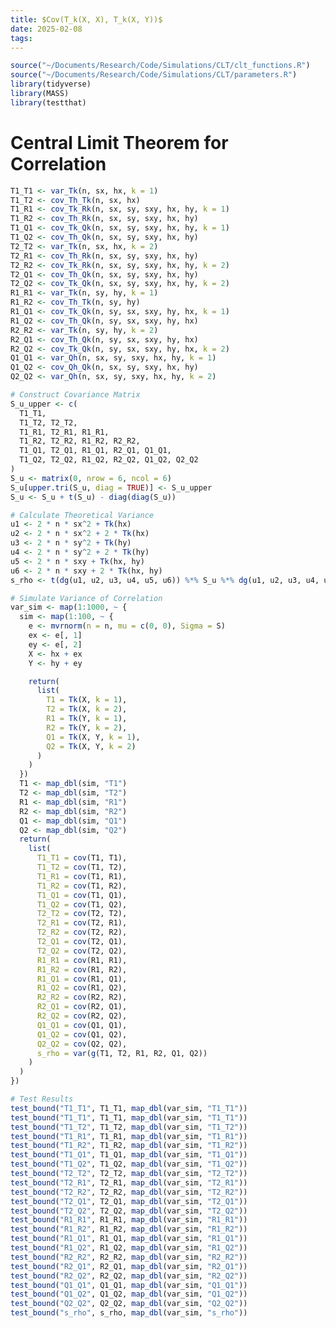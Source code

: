 ```yaml
---
title: $Cov(T_k(X, X), T_k(X, Y))$
date: 2025-02-08
tags: 
---
```


```R
source("~/Documents/Research/Code/Simulations/CLT/clt_functions.R")
source("~/Documents/Research/Code/Simulations/CLT/parameters.R")
library(tidyverse)
library(MASS)
library(testthat)
```

# Central Limit Theorem for Correlation
```R
T1_T1 <- var_Tk(n, sx, hx, k = 1)
T1_T2 <- cov_Th_Tk(n, sx, hx)
T1_R1 <- cov_Tk_Rk(n, sx, sy, sxy, hx, hy, k = 1)
T1_R2 <- cov_Th_Rk(n, sx, sy, sxy, hx, hy)
T1_Q1 <- cov_Tk_Qk(n, sx, sy, sxy, hx, hy, k = 1)
T1_Q2 <- cov_Th_Qk(n, sx, sy, sxy, hx, hy)
T2_T2 <- var_Tk(n, sx, hx, k = 2)
T2_R1 <- cov_Th_Rk(n, sx, sy, sxy, hx, hy)
T2_R2 <- cov_Tk_Rk(n, sx, sy, sxy, hx, hy, k = 2)
T2_Q1 <- cov_Th_Qk(n, sx, sy, sxy, hx, hy)
T2_Q2 <- cov_Tk_Qk(n, sx, sy, sxy, hx, hy, k = 2)
R1_R1 <- var_Tk(n, sy, hy, k = 1)
R1_R2 <- cov_Th_Tk(n, sy, hy)
R1_Q1 <- cov_Tk_Qk(n, sy, sx, sxy, hy, hx, k = 1)
R1_Q2 <- cov_Th_Qk(n, sy, sx, sxy, hy, hx)
R2_R2 <- var_Tk(n, sy, hy, k = 2)
R2_Q1 <- cov_Th_Qk(n, sy, sx, sxy, hy, hx)
R2_Q2 <- cov_Tk_Qk(n, sy, sx, sxy, hy, hx, k = 2)
Q1_Q1 <- var_Qh(n, sx, sy, sxy, hx, hy, k = 1)
Q1_Q2 <- cov_Qh_Qk(n, sx, sy, sxy, hx, hy)
Q2_Q2 <- var_Qh(n, sx, sy, sxy, hx, hy, k = 2)

# Construct Covariance Matrix
S_u_upper <- c(
  T1_T1,
  T1_T2, T2_T2,
  T1_R1, T2_R1, R1_R1,
  T1_R2, T2_R2, R1_R2, R2_R2,
  T1_Q1, T2_Q1, R1_Q1, R2_Q1, Q1_Q1,
  T1_Q2, T2_Q2, R1_Q2, R2_Q2, Q1_Q2, Q2_Q2
)
S_u <- matrix(0, nrow = 6, ncol = 6)
S_u[upper.tri(S_u, diag = TRUE)] <- S_u_upper
S_u <- S_u + t(S_u) - diag(diag(S_u))

# Calculate Theoretical Variance
u1 <- 2 * n * sx^2 + Tk(hx)
u2 <- 2 * n * sx^2 + 2 * Tk(hx)
u3 <- 2 * n * sy^2 + Tk(hy)
u4 <- 2 * n * sy^2 + 2 * Tk(hy)
u5 <- 2 * n * sxy + Tk(hx, hy)
u6 <- 2 * n * sxy + 2 * Tk(hx, hy)
s_rho <- t(dg(u1, u2, u3, u4, u5, u6)) %*% S_u %*% dg(u1, u2, u3, u4, u5, u6)
```

```R
# Simulate Variance of Correlation
var_sim <- map(1:1000, ~ {
  sim <- map(1:100, ~ {
    e <- mvrnorm(n = n, mu = c(0, 0), Sigma = S)
    ex <- e[, 1]
    ey <- e[, 2]
    X <- hx + ex
    Y <- hy + ey

    return(
      list(
        T1 = Tk(X, k = 1),
        T2 = Tk(X, k = 2),
        R1 = Tk(Y, k = 1),
        R2 = Tk(Y, k = 2),
        Q1 = Tk(X, Y, k = 1),
        Q2 = Tk(X, Y, k = 2)
      )
    )
  })
  T1 <- map_dbl(sim, "T1")
  T2 <- map_dbl(sim, "T2")
  R1 <- map_dbl(sim, "R1")
  R2 <- map_dbl(sim, "R2")
  Q1 <- map_dbl(sim, "Q1")
  Q2 <- map_dbl(sim, "Q2")
  return(
    list(
      T1_T1 = cov(T1, T1),
      T1_T2 = cov(T1, T2),
      T1_R1 = cov(T1, R1),
      T1_R2 = cov(T1, R2),
      T1_Q1 = cov(T1, Q1),
      T1_Q2 = cov(T1, Q2),
      T2_T2 = cov(T2, T2),
      T2_R1 = cov(T2, R1),
      T2_R2 = cov(T2, R2),
      T2_Q1 = cov(T2, Q1),
      T2_Q2 = cov(T2, Q2),
      R1_R1 = cov(R1, R1),
      R1_R2 = cov(R1, R2),
      R1_Q1 = cov(R1, Q1),
      R1_Q2 = cov(R1, Q2),
      R2_R2 = cov(R2, R2),
      R2_Q1 = cov(R2, Q1),
      R2_Q2 = cov(R2, Q2),
      Q1_Q1 = cov(Q1, Q1),
      Q1_Q2 = cov(Q1, Q2),
      Q2_Q2 = cov(Q2, Q2),
      s_rho = var(g(T1, T2, R1, R2, Q1, Q2))
    )
  )
})

# Test Results
test_bound("T1_T1", T1_T1, map_dbl(var_sim, "T1_T1"))
test_bound("T1_T1", T1_T1, map_dbl(var_sim, "T1_T1"))
test_bound("T1_T2", T1_T2, map_dbl(var_sim, "T1_T2"))
test_bound("T1_R1", T1_R1, map_dbl(var_sim, "T1_R1"))
test_bound("T1_R2", T1_R2, map_dbl(var_sim, "T1_R2"))
test_bound("T1_Q1", T1_Q1, map_dbl(var_sim, "T1_Q1"))
test_bound("T1_Q2", T1_Q2, map_dbl(var_sim, "T1_Q2"))
test_bound("T2_T2", T2_T2, map_dbl(var_sim, "T2_T2"))
test_bound("T2_R1", T2_R1, map_dbl(var_sim, "T2_R1"))
test_bound("T2_R2", T2_R2, map_dbl(var_sim, "T2_R2"))
test_bound("T2_Q1", T2_Q1, map_dbl(var_sim, "T2_Q1"))
test_bound("T2_Q2", T2_Q2, map_dbl(var_sim, "T2_Q2"))
test_bound("R1_R1", R1_R1, map_dbl(var_sim, "R1_R1"))
test_bound("R1_R2", R1_R2, map_dbl(var_sim, "R1_R2"))
test_bound("R1_Q1", R1_Q1, map_dbl(var_sim, "R1_Q1"))
test_bound("R1_Q2", R1_Q2, map_dbl(var_sim, "R1_Q2"))
test_bound("R2_R2", R2_R2, map_dbl(var_sim, "R2_R2"))
test_bound("R2_Q1", R2_Q1, map_dbl(var_sim, "R2_Q1"))
test_bound("R2_Q2", R2_Q2, map_dbl(var_sim, "R2_Q2"))
test_bound("Q1_Q1", Q1_Q1, map_dbl(var_sim, "Q1_Q1"))
test_bound("Q1_Q2", Q1_Q2, map_dbl(var_sim, "Q1_Q2"))
test_bound("Q2_Q2", Q2_Q2, map_dbl(var_sim, "Q2_Q2"))
test_bound("s_rho", s_rho, map_dbl(var_sim, "s_rho"))
```




